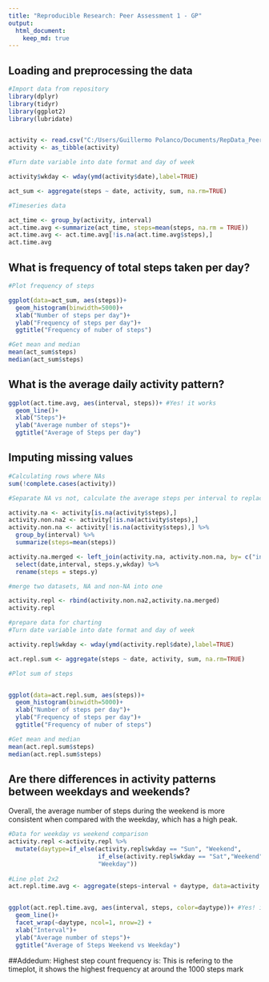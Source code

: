 ```yaml
---
title: "Reproducible Research: Peer Assessment 1 - GP"
output: 
  html_document:
    keep_md: true
---
```



## Loading and preprocessing the data
```r
#Import data from repository
library(dplyr)
library(tidyr)
library(ggplot2)
library(lubridate)


activity <- read.csv("C:/Users/Guillermo Polanco/Documents/RepData_PeerAssessment1/activity.csv")
activity <- as_tibble(activity)

#Turn date variable into date format and day of week

activity$wkday <- wday(ymd(activity$date),label=TRUE)

act_sum <- aggregate(steps ~ date, activity, sum, na.rm=TRUE)

#Timeseries data

act_time <- group_by(activity, interval)
act.time.avg <-summarize(act_time, steps=mean(steps, na.rm = TRUE))
act.time.avg <- act.time.avg[!is.na(act.time.avg$steps),]
act.time.avg
```



## What is frequency of total steps taken per day?
```r
#Plot frequency of steps 

ggplot(data=act_sum, aes(steps))+
  geom_histogram(binwidth=5000)+
  xlab("Number of steps per day")+
  ylab("Frequency of steps per day")+
  ggtitle("Frequency of nuber of steps")

#Get mean and median
mean(act_sum$steps)
median(act_sum$steps)
```


## What is the average daily activity pattern?
```r
ggplot(act.time.avg, aes(interval, steps))+ #Yes! it works
  geom_line()+
  xlab("Steps")+
  ylab("Average number of steps")+
  ggtitle("Average of Steps per day")
```


## Imputing missing values
```r
#Calculating rows where NAs
sum(!complete.cases(activity))

#Separate NA vs not, calculate the average steps per interval to replace NAs

activity.na <- activity[is.na(activity$steps),]
activity.non.na2 <- activity[!is.na(activity$steps),]
activity.non.na <- activity[!is.na(activity$steps),] %>%
  group_by(interval) %>%
  summarize(steps=mean(steps))

activity.na.merged <- left_join(activity.na, activity.non.na, by= c("interval" = "interval")) %>%
  select(date,interval, steps.y,wkday) %>%
  rename(steps = steps.y)

#merge two datasets, NA and non-NA into one

activity.repl <- rbind(activity.non.na2,activity.na.merged)
activity.repl

#prepare data for charting
#Turn date variable into date format and day of week

activity.repl$wkday <- wday(ymd(activity.repl$date),label=TRUE)

act.repl.sum <- aggregate(steps ~ date, activity, sum, na.rm=TRUE)

#Plot sum of steps 


ggplot(data=act.repl.sum, aes(steps))+
  geom_histogram(binwidth=5000)+
  xlab("Number of steps per day")+
  ylab("Frequency of steps per day")+
  ggtitle("Frequency of nuber of steps")

#Get mean and median
mean(act.repl.sum$steps)
median(act.repl.sum$steps)

```


## Are there differences in activity patterns between weekdays and weekends?

Overall, the average number of steps during the weekend is more consistent when compared with the weekday, which has a high peak.
```r

#Data for weekday vs weekend comparison
activity.repl <-activity.repl %>%
  mutate(daytype=if_else(activity.repl$wkday == "Sun", "Weekend",
                         if_else(activity.repl$wkday == "Sat","Weekend", "Weekday"),
                         "Weekday"))
                  
#Line plot 2x2
act.repl.time.avg <- aggregate(steps~interval + daytype, data=activity.repl, FUN="mean")


ggplot(act.repl.time.avg, aes(interval, steps, color=daytype))+ #Yes! it works
  geom_line()+
  facet_wrap(~daytype, ncol=1, nrow=2) +
  xlab("Interval")+
  ylab("Average number of steps")+
  ggtitle("Average of Steps Weekend vs Weekday")
```

##Addedum: Highest step count frequency is:
This is refering to the timeplot, it shows the highest frequency at around the 1000 steps mark
